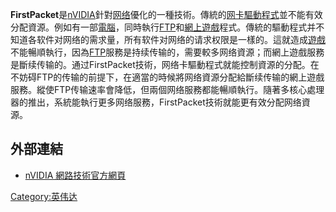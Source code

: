 '''FirstPacket'''是[[nVIDIA|nVIDIA]]針對[[网络|网络]]優化的一種技術。傳統的[[网卡|网卡]][[驅動程式|驅動程式]]並不能有效分配資源。例如有一部[[電腦|電腦]]，同時執行[[FTP|FTP]]和[[網路遊戲|網上遊戲]]程式。傳統的驅動程式并不知道各软件对网络的需求量，所有软件对网络的请求权限是一樣的。這就造成[[遊戲|遊戲]]不能暢順執行，因為[[FTP|FTP]]服務是持续传输的，需要較多网络資源；而網上遊戲服務是斷续传输的。通过FirstPacket技術，网络卡驅動程式就能控制資源的分配。在不妨碍FTP的传输的前提下，在適當的時候將网络資源分配給斷续传输的網上遊戲服務。縱使FTP传输速率會降低，但兩個网络服務都能暢順執行。隨著多核心處理器的推出，系統能執行更多网络服務，FirstPacket技術就能更有效分配网络資源。

== 外部連結 ==
* [http://ch.nvidia.com/object/control_panel_tw.html nVIDIA 網路技術官方網頁]{{Wayback|url=http://ch.nvidia.com/object/control_panel_tw.html |date=20160304063526 }}

{{internet-stub}}

{{NVIDIA}}

[[Category:英伟达|Category:英伟达]]